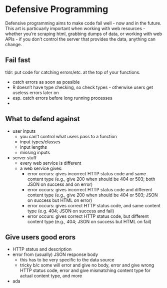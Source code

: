 # Defensive Programming

Defensive programming aims to make code fail well - now and in the future.
This art is particuarly important when working with web resources - whether
you're scraping html, grabbing dumps of data, or working with web APIs -
if you don't control the server that provides the data, anything can change.

## Fail fast

tldr: put code for catching errors/etc. at the top of your functions. 

- catch errors as soon as possible
- R doesn't have type checking, so check types - otherwise users get useless errors later on
- esp. catch errors before long running processes
-  

## What to defend against

- user inputs
    - you can't control what users pass to a function
    - input types/classes
    - input lengths
    - missing inputs 
- server stuff
    - every web service is different
    - a web service gives: 
        - error occurs: gives incorrect HTTP status code and same content type (e.g., give 200 when should be 404 or 503; both JSON on success and on error)
        - error occurs: gives incorrect HTTP status code and different content type (e.g., give 200 when should be 404 or 503; JSON on success but HTML on error)
        - error occurs: gives correct HTTP status code, and same content type (e.g. 404; JSON on success and fail)
        - error occurs: gives correct HTTP status code, but different content type (e.g., 404; JSON on success but HTML on fail) 

## Give users good erors

- HTTP status and description
- error from (usually) JSON response body
    - this has to be very specific to the data source 
    - tricky b/c some will error and give no body, error and give wrong HTTP status code, error and give mismatching content type for actual content type, and more 
- ada
